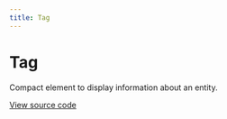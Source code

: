```yaml
---
title: Tag
---
```


# Tag

Compact element to display information about an entity.

[View source code](https://github.com/Spendesk/grapes/tree/master/src/components/Tag)
